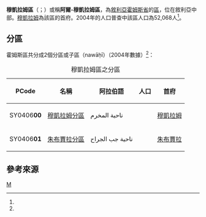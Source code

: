 {{Infobox settlement
|name = 穆凱拉姆區
|native_name = {{rtl-lang|ar|منطقة المخرم}}
|settlement_type = [[霍姆斯省|霍姆斯省]]行政區
|image_skyline = 
|image_map = Al-Mukharram-District.png
|map_caption = 穆凱拉姆區在霍姆斯省的位置（黃色區塊處）
|type = 敘利亞行政區
|subdivision_type = 國家
|subdivision_name = {{flag|Syria}}
|subdivision_type1 = 省
|subdivision_name1 = [[霍姆斯省|霍姆斯省]]
|subdivision_type2 = 首府
|subdivision_name2 = [[穆凱拉姆|穆凱拉姆]]
|area_total_km2 = 3014.82
|population = 52068
|population_as_of = 2004
|population_density_km2 = 17.27
|population_footnotes =<ref name=census2004>{{cite web |title=General Census of Population and Housing 2004 |url=http://www.cbssyr.sy/General%20census/census%202004/pop-man.pdf |publisher=Central Bureau of Statistics |language=ar |accessdate=2015-12-13 |deadurl=yes |archiveurl=https://web.archive.org/web/20151208115353/http://www.cbssyr.sy/General%20census/census%202004/pop-man.pdf |archivedate=2015-12-08 }}也可參閱英語版的資料：{{cite web |title=2004 Census Data |url=https://www.humanitarianresponse.info/en/operations/syria/dataset/syrian-arab-republic-other |publisher=UN OCHA |accessdate=2015-12-13 |archive-date=2015-11-17 |archive-url=https://web.archive.org/web/20151117015407/https://www.humanitarianresponse.info/en/operations/syria/dataset/syrian-arab-republic-other |dead-url=no }}</ref>
|coordinates_display = inline,title
|coordinates_region = SY
|latNS = N
|latd = 34
|latm = 49
|lats = 00
|longEW = E
|longd = 37
|longm = 05
|longs = 00
|elevation_ft = 
|elevation_m = 
|geocode = SY0406
|website =
}}

'''穆凱拉姆區'''（{{lang-ar|منطقة المخرم}}；{{lang-en|Al-Mukharram District}}）或稱'''阿爾-穆凱拉姆區'''，為[[敘利亞|敘利亞]][[霍姆斯省|霍姆斯省]]的[[区_(叙利亚)|區]]，位在敘利亞中部。[[穆凱拉姆|穆凱拉姆]]為該區的首府。2004年的人口普查中該區人口為52,068人<ref name=census2004 />。

==分區==
霍姆斯區共分成2個分區或子區（nawāḥī）（2004年數據）<ref name=census2004 />：

{| class="wikitable sortable"
|- 
|+ 穆凱拉姆區之分區
! PCode || 名稱 || 阿拉伯語 || 人口 || 首府
|-
| SY0406'''00'''
| [[穆凱拉姆分區|穆凱拉姆分區]]
| ناحية المخرم
| align=right | {{formatnum:32447}}
| [[穆凱拉姆|穆凱拉姆]]
|-
| SY0406'''01'''
| [[朱布賈拉分區|朱布賈拉分區]]
| ناحية جب الجراح
| align=right | {{formatnum:19621}}
| [[朱布賈拉|朱布賈拉]]
|}

==參考來源==
{{reflist}}

{{敘利亞二級行政區|state=collapsed}}

[[Category:霍姆斯省區份|M]]

{{Syria-geo-stub}}